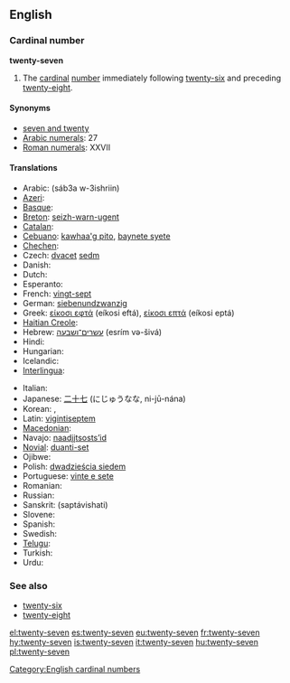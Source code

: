 ==English==

===Cardinal number===
'''twenty-seven'''
# The [[cardinal]] [[number]] immediately following [[twenty-six]] and preceding [[twenty-eight]].

====Synonyms====
* [[seven and twenty]]
* [[w:Arabic numerals|Arabic numerals]]: 27
* [[w:Roman numerals|Roman numerals]]: XXVII

====Translations====
{{trans-top|twenty-seven}}
* Arabic: {{Arab|[[سبعة وعشرين]]}} (sáb3a w-3ishriin)
* [[Azeri]]: {{t|az|iyirmi yeddi}}
* [[Basque]]: {{t|eu|hogeita zazpi|xs=Basque}}
* [[Breton]]: [[seizh-warn-ugent]]
* [[Catalan]]: {{t+|ca|vint-i-set}}
* [[Cebuano]]: [[kawhaa'g pito]], [[baynete syete]]
* [[Chechen]]: {{tø|ce|ткъе ворхI|tr=tqe vorh}}
* Czech: [[dvacet]] [[sedm]]
* Danish: {{t-|da|syvogtyve}}
* Dutch: {{t-|nl|zevenentwintig}}
* Esperanto: {{t-|eo|dudek sep|xs=Esperanto}}
* French: [[vingt-sept]] {{m}}
* German: [[siebenundzwanzig]]
* Greek: [[είκοσι εφτά]] (eíkosi eftá), [[είκοσι επτά]] (eíkosi eptá)
* [[Haitian Creole]]: {{tø|ht|vennsèt}}
* Hebrew: [[עשרים־ושבעה]] (esrím və-šivá)
* Hindi: {{t+|hi|सत्ताईस|tr=sattaaees|xs=Hindi}}
* Hungarian: {{t+|hu|huszonhét}}
* Icelandic: {{t+|is|tuttugu og sjö}}
* [[Interlingua]]: {{t|ia|vinti-septe}}
{{trans-mid}}
* Italian: {{t+|it|ventisette|m}}
* Japanese: [[二十七]] (にじゅうなな, ni-jū-nána)
* Korean: {{t|ko|스물일곱|tr=seumul ilgob|sc=Kore}}, {{t|ko|이십칠|tr=isibchil|sc=Kore}}
* Latin: [[vigintiseptem]]
* [[Macedonian]]: {{t|mk|дваесет и седум|tr=dváeset i sédum}}
* Navajo: [[naadįįtsostsʼid]]
* [[Novial]]: [[duanti-set]]
* Ojibwe: {{tø|oj|niishtana-ashi-niizhwaaswi}}
* Polish: [[dwadzieścia siedem]]
* Portuguese: [[vinte e sete]] {{m}}
* Romanian: {{t-|ro|douăzeci și șapte}}
* Russian: {{t-|ru|двадцать семь|tr=dvádtsat’ sém’}}
* Sanskrit: (saptávi{{m}}shati)
* Slovene: {{t|sl|sedemindvajset}}
* Spanish: {{t+|es|veintisiete}}
* Swedish: {{t+|sv|tjugosju}}
* [[Telugu]]: {{t|te|ఇరవై ఏడు|tr=iravai EDu}}
* Turkish: {{t|tr|yirmi yedi}}
* Urdu: {{t-|ur|ستائیس|tr=sattaaees|xs=Urdu}}
{{trans-bottom}}

===See also===
* [[twenty-six]]
* [[twenty-eight]]

[[Category:English cardinal numbers]]

[[el:twenty-seven]]
[[es:twenty-seven]]
[[eu:twenty-seven]]
[[fr:twenty-seven]]
[[hy:twenty-seven]]
[[is:twenty-seven]]
[[it:twenty-seven]]
[[hu:twenty-seven]]
[[pl:twenty-seven]]